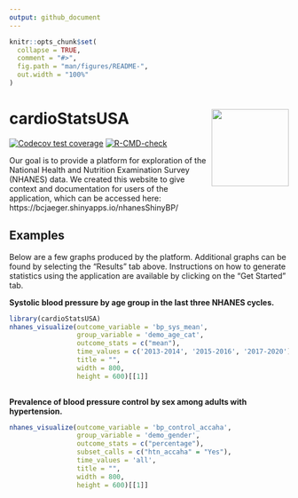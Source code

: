 ```yaml
---
output: github_document
---
```


<!-- README.md is generated from README.Rmd. Please edit that file -->

```r
knitr::opts_chunk$set(
  collapse = TRUE,
  comment = "#>",
  fig.path = "man/figures/README-",
  out.width = "100%"
)
```

# cardioStatsUSA <a href="https://jhs-hwg.github.io/cardioStatsUSA/"><img src="man/figures/logo.png" align="right" height="139" /></a>


<!-- badges: start -->
[![Codecov test coverage](https://codecov.io/gh/jhs-hwg/cardioStatsUSA/branch/main/graph/badge.svg)](https://app.codecov.io/gh/jhs-hwg/cardioStatsUSA?branch=main)
[![R-CMD-check](https://github.com/jhs-hwg/cardioStatsUSA/actions/workflows/R-CMD-check.yaml/badge.svg)](https://github.com/jhs-hwg/cardioStatsUSA/actions/workflows/R-CMD-check.yaml)
<!-- badges: end -->

Our goal is to provide a platform for exploration of the National Health and Nutrition Examination Survey (NHANES) data. We created this website to give context and documentation for users of the application, which can be accessed here: https://bcjaeger.shinyapps.io/nhanesShinyBP/

## Examples

Below are a few graphs produced by the platform. Additional graphs can be found by selecting the “Results” tab above. Instructions on how to generate statistics using the application are available by clicking on the “Get Started” tab. 

**Systolic blood pressure by age group in the last three NHANES cycles.**

```r
library(cardioStatsUSA)
nhanes_visualize(outcome_variable = 'bp_sys_mean', 
                 group_variable = 'demo_age_cat',
                 outcome_stats = c("mean"),
                 time_values = c('2013-2014', '2015-2016', '2017-2020'), 
                 title = "",
                 width = 800, 
                 height = 600)[[1]]
                                 
```

**Prevalence of blood pressure control by sex among adults with hypertension.**

```r
nhanes_visualize(outcome_variable = 'bp_control_accaha', 
                 group_variable = 'demo_gender',
                 outcome_stats = c("percentage"),
                 subset_calls = c("htn_accaha" = "Yes"),
                 time_values = 'all', 
                 title = "",
                 width = 800, 
                 height = 600)[[1]]
                                 
```

<!-- ## Installation -->

<!-- You can install the development version of cardioStatsUSA from [GitHub](https://github.com/) with: -->

<!-- ``` r -->
<!-- # install.packages("remotes") -->
<!-- remotes::install_github("jhs-hwg/cardioStatsUSA") -->
<!-- ``` -->

<!-- ## Example -->

<!-- The shiny application is hosted on a public server, but you can also run it locally: -->

<!-- ```{r, eval=FALSE} -->

<!-- library(cardioStatsUSA) -->
<!-- app_run() -->

<!-- ``` -->

<!-- ## TODO list -->

<!-- - Write vignettes for tests of the app -->
<!-- - Write vignette for medication data -->
<!-- - Replication with AB's group -->
<!-- - Incorporate suppression of unreliable estimates -->
<!-- - Documentation/demos for R functions used in the app -->
<!-- - Tutorial videos -->
<!-- - Do we need to use AF weights? -->

<!-- ## Features of the application -->

<!-- Using the web application, we estimated characteristics of the population which are relevant when investigating BP and hypertension data. As the application was designed with a number of options so that analyses can be customized to the user’s specifications. Results can be presented as figures or in tables. Figures can be made with the data represented as bars or points.  The 10 NHANES cycles can be analyzed separately or multiple cycles can be pooled together, which provides a larger sample size leading to more stable statistical estimates. The analyses can be done crude or with age-adjustment using direct standardization in four age groups (18-44, 45-64, 65-74 and ≥75 years of age).  Users can select the age distribution to be used as the standard population.  Analyses can be done in sub-groups and stratified by participant characteristics. -->

<!-- Full summaries of this application's features and associated tutorials are publicly available. Briefly, selected NHANES cycles can be analyzed separately, and contiguous cycles can be pooled together to increase reliability of statistical estimates. Users may select statistics to estimate, and based on the type of outcome they are analyzing. For example, a mean may be computed for a continuous variable, whereas a prevalence or an estimated count of US adults may be computed for a categorical variable. When a user requests to estimate a count, the application automatically calibrates survey weights to ensure the sum of the counts matches the estimated total number of US adults. Weights are recalibrated within age, sex, race/ethnicity groups and NHANES cycle. All statistical analyses on the application are weighted to provide representative estimates for the non-institutionalized US population. Analyses may incorporate age-adjustment using direct standardization, and users can select the age distribution to be used as the standard population. Analyses can be done in sub-groups and stratified by participant characteristics. Following CDC recommendations, the application automatically suppresses statistics which are unreliable, e.g., due to being based on a small sample size.  -->


<!-- ## Validation of results from the shiny application -->

<!-- We have replicated results from prior NHANES publications to verify that routines used to conduct analyses in this app are valid. Based on these tests, we have identified some cases where our app does not exactly match previously published articles, and we note those cases here. -->

<!-- TO BE WRITTEN: notes on tests showing exact match with [Muntner et al](https://jamanetwork.com/journals/jama/fullarticle/2770254) -->

<!-- TO BE WRITTEN: notes on discrepancies with results in [Carey et al.](https://www.ahajournals.org/doi/10.1161/HYPERTENSIONAHA.118.12191)  -->



